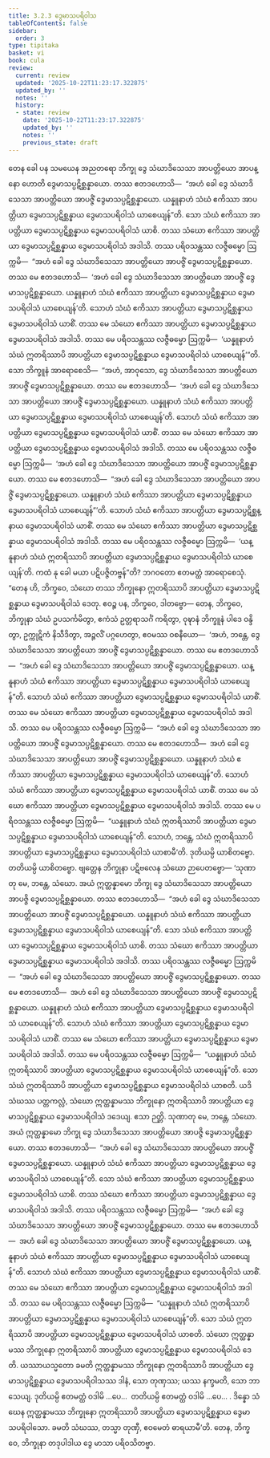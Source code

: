 ```yaml
---
title: 3.2.3 ဒွေမာသပရိဝါသ
tableOfContents: false
sidebar:
  order: 3
type: tipitaka
basket: vi
book: cula
review:
  current: review
  updated: '2025-10-22T11:23:17.322875'
  updated_by: ''
  notes: ''
  history:
  - state: review
    date: '2025-10-22T11:23:17.322875'
    updated_by: ''
    notes: ''
    previous_state: draft
---
```



<ReviewStatus review={frontmatter.review} showDetails={true} />

<HypothesisAnnotation frontmatter={frontmatter} />

<DynamicBreadcrumb />

<Division number="138" book="cula" e="ch" v="4" p="137">

<Paragraph number="627" book="cula">
တေန ခေါ ပန သမယေန အညတရော ဘိက္ခု ဒွေ သံဃာဒိသေသာ အာပတ္တိယော အာပန္နော ဟောတိ ဒွေမာသပ္ပဋိစ္ဆန္နာယော. တဿ ဧတဒဟောသိ—  “အဟံ ခေါ ဒွေ သံဃာဒိသေသာ အာပတ္တိယော အာပဇ္ဇိံ ဒွေမာသပ္ပဋိစ္ဆန္နာယော. ယန္နူနာဟံ သံဃံ ဧကိဿာ အာပတ္တိယာ ဒွေမာသပ္ပဋိစ္ဆန္နာယ ဒွေမာသပရိဝါသံ ယာစေယျန်”တိ. သော သံဃံ ဧကိဿာ အာပတ္တိယာ ဒွေမာသပ္ပဋိစ္ဆန္နာယ ဒွေမာသပရိဝါသံ ယာစိ. တဿ သံဃော ဧကိဿာ အာပတ္တိယာ ဒွေမာသပ္ပဋိစ္ဆန္နာယ ဒွေမာသပရိဝါသံ အဒါသိ. တဿ ပရိဝသန္တဿ လဇ္ဇီဓမ္မော ဩက္ကမိ—  “အဟံ ခေါ ဒွေ သံဃာဒိသေသာ အာပတ္တိယော အာပဇ္ဇိံ ဒွေမာသပ္ပဋိစ္ဆန္နာယော. တဿ မေ ဧတဒဟောသိ—  ‘အဟံ ခေါ ဒွေ သံဃာဒိသေသာ အာပတ္တိယော အာပဇ္ဇိံ ဒွေမာသပ္ပဋိစ္ဆန္နာယော. ယန္နူနာဟံ သံဃံ ဧကိဿာ အာပတ္တိယာ ဒွေမာသပ္ပဋိစ္ဆန္နာယ ဒွေမာသပရိဝါသံ ယာစေယျန်’တိ. သောဟံ သံဃံ ဧကိဿာ အာပတ္တိယာ ဒွေမာသပ္ပဋိစ္ဆန္နာယ ဒွေမာသပရိဝါသံ ယာစိံ. တဿ မေ သံဃော ဧကိဿာ အာပတ္တိယာ ဒွေမာသပ္ပဋိစ္ဆန္နာယ ဒွေမာသပရိဝါသံ အဒါသိ. တဿ မေ ပရိဝသန္တဿ လဇ္ဇီဓမ္မော ဩက္ကမိ—  ‘ယန္နူနာဟံ သံဃံ ဣတရိဿာပိ အာပတ္တိယာ ဒွေမာသပ္ပဋိစ္ဆန္နာယ ဒွေမာသပရိဝါသံ ယာစေယျန်’”တိ.
</Paragraph>

<Paragraph number="628" book="cula">
သော ဘိက္ခူနံ အာရောစေသိ—  “အဟံ, အာဝုသော, ဒွေ သံဃာဒိသေသာ အာပတ္တိယော အာပဇ္ဇိံ ဒွေမာသပ္ပဋိစ္ဆန္နာယော. တဿ မေ ဧတဒဟောသိ—  ‘အဟံ ခေါ ဒွေ သံဃာဒိသေသာ အာပတ္တိယော အာပဇ္ဇိံ ဒွေမာသပ္ပဋိစ္ဆန္နာယော. ယန္နူနာဟံ သံဃံ ဧကိဿာ အာပတ္တိယာ ဒွေမာသပ္ပဋိစ္ဆန္နာယ ဒွေမာသပရိဝါသံ ယာစေယျန်’တိ. သောဟံ သံဃံ ဧကိဿာ အာပတ္တိယာ ဒွေမာသပ္ပဋိစ္ဆန္နာယ ဒွေမာသပရိဝါသံ ယာစိံ. တဿ မေ သံဃော ဧကိဿာ အာပတ္တိယာ ဒွေမာသပ္ပဋိစ္ဆန္နာယ ဒွေမာသပရိဝါသံ အဒါသိ. တဿ မေ ပရိဝသန္တဿ လဇ္ဇီဓမ္မော ဩက္ကမိ—  ‘အဟံ ခေါ ဒွေ သံဃာဒိသေသာ အာပတ္တိယော အာပဇ္ဇိံ ဒွေမာသပ္ပဋိစ္ဆန္နာယော. တဿ မေ ဧတဒဟောသိ—  “အဟံ ခေါ ဒွေ သံဃာဒိသေသာ အာပတ္တိယော အာပဇ္ဇိံ ဒွေမာသပ္ပဋိစ္ဆန္နာယော. ယန္နူနာဟံ သံဃံ ဧကိဿာ အာပတ္တိယာ ဒွေမာသပ္ပဋိစ္ဆန္နာယ ဒွေမာသပရိဝါသံ ယာစေယျန်”’တိ. သောဟံ သံဃံ ဧကိဿာ အာပတ္တိယာ ဒွေမာသပ္ပဋိစ္ဆန္နာယ ဒွေမာသပရိဝါသံ ယာစိံ. တဿ မေ သံဃော ဧကိဿာ အာပတ္တိယာ ဒွေမာသပ္ပဋိစ္ဆန္နာယ ဒွေမာသပရိဝါသံ အဒါသိ. တဿ မေ ပရိဝသန္တဿ လဇ္ဇီဓမ္မော ဩက္ကမိ—  ‘ယန္နူနာဟံ သံဃံ ဣတရိဿာပိ အာပတ္တိယာ ဒွေမာသပ္ပဋိစ္ဆန္နာယ ဒွေမာသပရိဝါသံ ယာစေယျန်’တိ. ကထံ နု ခေါ မယာ ပဋိပဇ္ဇိတဗ္ဗန်”တိ? ဘဂဝတော ဧတမတ္ထံ အာရောစေသုံ. “တေန ဟိ, ဘိက္ခဝေ, သံဃော တဿ ဘိက္ခုနော ဣတရိဿာပိ အာပတ္တိယာ ဒွေမာသပ္ပဋိစ္ဆန္နာယ ဒွေမာသပရိဝါသံ ဒေတု. ဧဝဉ္စ ပန, ဘိက္ခဝေ, ဒါတဗ္ဗော—
</Paragraph>

<Paragraph number="629" book="cula">
တေန, ဘိက္ခဝေ, ဘိက္ခုနာ သံဃံ ဥပသင်္ကမိတွာ, ဧကံသံ ဥတ္တရာသင်္ဂံ ကရိတွာ, ဝုဍ္ဎာနံ ဘိက္ခူနံ ပါဒေ ဝန္ဒိတွာ, ဥက္ကုဋိကံ နိသီဒိတွာ, အဉ္ဇလိံ ပဂ္ဂဟေတွာ, ဧဝမဿ ဝစနီယော—  ‘အဟံ, ဘန္တေ, ဒွေ သံဃာဒိသေသာ အာပတ္တိယော အာပဇ္ဇိံ ဒွေမာသပ္ပဋိစ္ဆန္နာယော. တဿ မေ ဧတဒဟောသိ—  “အဟံ ခေါ ဒွေ သံဃာဒိသေသာ အာပတ္တိယော အာပဇ္ဇိံ ဒွေမာသပ္ပဋိစ္ဆန္နာယော. ယန္နူနာဟံ သံဃံ ဧကိဿာ အာပတ္တိယာ ဒွေမာသပ္ပဋိစ္ဆန္နာယ ဒွေမာသပရိဝါသံ ယာစေယျန်”တိ. သောဟံ သံဃံ ဧကိဿာ အာပတ္တိယာ ဒွေမာသပ္ပဋိစ္ဆန္နာယ ဒွေမာသပရိဝါသံ ယာစိံ. တဿ မေ သံဃော ဧကိဿာ အာပတ္တိယာ ဒွေမာသပ္ပဋိစ္ဆန္နာယ ဒွေမာသပရိဝါသံ အဒါသိ. တဿ မေ ပရိဝသန္တဿ လဇ္ဇီဓမ္မော ဩက္ကမိ—  “အဟံ ခေါ ဒွေ သံဃာဒိသေသာ အာပတ္တိယော အာပဇ္ဇိံ ဒွေမာသပ္ပဋိစ္ဆန္နာယော. တဿ မေ ဧတဒဟောသိ—  အဟံ ခေါ ဒွေ သံဃာဒိသေသာ အာပတ္တိယော အာပဇ္ဇိံ ဒွေမာသပ္ပဋိစ္ဆန္နာယော. ယန္နူနာဟံ သံဃံ ဧကိဿာ အာပတ္တိယာ ဒွေမာသပ္ပဋိစ္ဆန္နာယ ဒွေမာသပရိဝါသံ ယာစေယျန်”တိ. သောဟံ သံဃံ ဧကိဿာ အာပတ္တိယာ ဒွေမာသပ္ပဋိစ္ဆန္နာယ ဒွေမာသပရိဝါသံ ယာစိံ. တဿ မေ သံဃော ဧကိဿာ အာပတ္တိယာ ဒွေမာသပ္ပဋိစ္ဆန္နာယ ဒွေမာသပရိဝါသံ အဒါသိ. တဿ မေ ပရိဝသန္တဿ လဇ္ဇီဓမ္မော ဩက္ကမိ—  “ယန္နူနာဟံ သံဃံ ဣတရိဿာပိ အာပတ္တိယာ ဒွေမာသပ္ပဋိစ္ဆန္နာယ ဒွေမာသပရိဝါသံ ယာစေယျန်”တိ. သောဟံ, ဘန္တေ, သံဃံ ဣတရိဿာပိ အာပတ္တိယာ ဒွေမာသပ္ပဋိစ္ဆန္နာယ ဒွေမာသပရိဝါသံ ယာစာမီ’တိ.
</Paragraph>

<Paragraph number="630" book="cula">
ဒုတိယမ္ပိ ယာစိတဗ္ဗော. တတိယမ္ပိ ယာစိတဗ္ဗော. ဗျတ္တေန ဘိက္ခုနာ ပဋိဗလေန သံဃော ဉာပေတဗ္ဗော—
</Paragraph>

</Division>
<Division number="139" book="cula" e="ch" v="4" p="139">

<Paragraph number="631" book="cula">
‘သုဏာတု မေ, ဘန္တေ, သံဃော. အယံ ဣတ္ထန္နာမော ဘိက္ခု ဒွေ သံဃာဒိသေသာ အာပတ္တိယော အာပဇ္ဇိ ဒွေမာသပ္ပဋိစ္ဆန္နာယော. တဿ ဧတဒဟောသိ—  “အဟံ ခေါ ဒွေ သံဃာဒိသေသာ အာပတ္တိယော အာပဇ္ဇိံ ဒွေမာသပ္ပဋိစ္ဆန္နာယော. ယန္နူနာဟံ သံဃံ ဧကိဿာ အာပတ္တိယာ ဒွေမာသပ္ပဋိစ္ဆန္နာယ ဒွေမာသပရိဝါသံ ယာစေယျန်”တိ. သော သံဃံ ဧကိဿာ အာပတ္တိယာ ဒွေမာသပ္ပဋိစ္ဆန္နာယ ဒွေမာသပရိဝါသံ ယာစိ. တဿ သံဃော ဧကိဿာ အာပတ္တိယာ ဒွေမာသပ္ပဋိစ္ဆန္နာယ ဒွေမာသပရိဝါသံ အဒါသိ. တဿ ပရိဝသန္တဿ လဇ္ဇီဓမ္မော ဩက္ကမိ—  “အဟံ ခေါ ဒွေ သံဃာဒိသေသာ အာပတ္တိယော အာပဇ္ဇိံ ဒွေမာသပ္ပဋိစ္ဆန္နာယော. တဿ မေ ဧတဒဟောသိ—  အဟံ ခေါ ဒွေ သံဃာဒိသေသာ အာပတ္တိယော အာပဇ္ဇိံ ဒွေမာသပ္ပဋိစ္ဆန္နာယော. ယန္နူနာဟံ သံဃံ ဧကိဿာ အာပတ္တိယာ ဒွေမာသပ္ပဋိစ္ဆန္နာယ ဒွေမာသပရိဝါသံ ယာစေယျန်”တိ. သောဟံ သံဃံ ဧကိဿာ အာပတ္တိယာ ဒွေမာသပ္ပဋိစ္ဆန္နာယ ဒွေမာသပရိဝါသံ ယာစိံ. တဿ မေ သံဃော ဧကိဿာ အာပတ္တိယာ ဒွေမာသပ္ပဋိစ္ဆန္နာယ ဒွေမာသပရိဝါသံ အဒါသိ. တဿ မေ ပရိဝသန္တဿ လဇ္ဇီဓမ္မော ဩက္ကမိ—  “ယန္နူနာဟံ သံဃံ ဣတရိဿာပိ အာပတ္တိယာ ဒွေမာသပ္ပဋိစ္ဆန္နာယ ဒွေမာသပရိဝါသံ ယာစေယျန်”တိ. သော သံဃံ ဣတရိဿာပိ အာပတ္တိယာ ဒွေမာသပ္ပဋိစ္ဆန္နာယ ဒွေမာသပရိဝါသံ ယာစတိ. ယဒိ သံဃဿ ပတ္တကလ္လံ, သံဃော ဣတ္ထန္နာမဿ ဘိက္ခုနော ဣတရိဿာပိ အာပတ္တိယာ ဒွေမာသပ္ပဋိစ္ဆန္နာယ ဒွေမာသပရိဝါသံ ဒဒေယျ. ဧသာ ဉတ္တိ.
</Paragraph>

<Paragraph number="632" book="cula">
သုဏာတု မေ, ဘန္တေ, သံဃော. အယံ ဣတ္ထန္နာမော ဘိက္ခု ဒွေ သံဃာဒိသေသာ အာပတ္တိယော အာပဇ္ဇိ ဒွေမာသပ္ပဋိစ္ဆန္နာယော. တဿ ဧတဒဟောသိ—  “အဟံ ခေါ ဒွေ သံဃာဒိသေသာ အာပတ္တိယော အာပဇ္ဇိံ ဒွေမာသပ္ပဋိစ္ဆန္နာယော. ယန္နူနာဟံ သံဃံ ဧကိဿာ အာပတ္တိယာ ဒွေမာသပ္ပဋိစ္ဆန္နာယ ဒွေမာသပရိဝါသံ ယာစေယျန်”တိ. သော သံဃံ ဧကိဿာ အာပတ္တိယာ ဒွေမာသပ္ပဋိစ္ဆန္နာယ ဒွေမာသပရိဝါသံ ယာစိ. တဿ သံဃော ဧကိဿာ အာပတ္တိယာ ဒွေမာသပ္ပဋိစ္ဆန္နာယ ဒွေမာသပရိဝါသံ အဒါသိ. တဿ ပရိဝသန္တဿ လဇ္ဇီဓမ္မော ဩက္ကမိ—  “အဟံ ခေါ ဒွေ သံဃာဒိသေသာ အာပတ္တိယော အာပဇ္ဇိံ ဒွေမာသပ္ပဋိစ္ဆန္နာယော. တဿ မေ ဧတဒဟောသိ—  အဟံ ခေါ ဒွေ သံဃာဒိသေသာ အာပတ္တိယော အာပဇ္ဇိံ ဒွေမာသပ္ပဋိစ္ဆန္နာယော. ယန္နူနာဟံ သံဃံ ဧကိဿာ အာပတ္တိယာ ဒွေမာသပ္ပဋိစ္ဆန္နာယ ဒွေမာသပရိဝါသံ ယာစေယျန်”တိ. သောဟံ သံဃံ ဧကိဿာ အာပတ္တိယာ ဒွေမာသပ္ပဋိစ္ဆန္နာယ ဒွေမာသပရိဝါသံ ယာစိံ. တဿ မေ သံဃော ဧကိဿာ အာပတ္တိယာ ဒွေမာသပ္ပဋိစ္ဆန္နာယ ဒွေမာသပရိဝါသံ အဒါသိ. တဿ မေ ပရိဝသန္တဿ လဇ္ဇီဓမ္မော ဩက္ကမိ—  “ယန္နူနာဟံ သံဃံ ဣတရိဿာပိ အာပတ္တိယာ ဒွေမာသပ္ပဋိစ္ဆန္နာယ ဒွေမာသပရိဝါသံ ယာစေယျန်”တိ. သော သံဃံ ဣတရိဿာပိ အာပတ္တိယာ ဒွေမာသပ္ပဋိစ္ဆန္နာယ ဒွေမာသပရိဝါသံ ယာစတိ. သံဃော ဣတ္ထန္နာမဿ ဘိက္ခုနော ဣတရိဿာပိ အာပတ္တိယာ ဒွေမာသပ္ပဋိစ္ဆန္နာယ ဒွေမာသပရိဝါသံ ဒေတိ. ယဿာယသ္မတော ခမတိ ဣတ္ထန္နာမဿ ဘိက္ခုနော ဣတရိဿာပိ အာပတ္တိယာ ဒွေမာသပ္ပဋိစ္ဆန္နာယ ဒွေမာသပရိဝါသဿ ဒါနံ, သော တုဏှဿ; ယဿ နက္ခမတိ, သော ဘာသေယျ.
</Paragraph>

<Paragraph number="633" book="cula">
ဒုတိယမ္ပိ ဧတမတ္ထံ ဝဒါမိ …ပေ…  တတိယမ္ပိ ဧတမတ္ထံ ဝဒါမိ …ပေ… .
</Paragraph>

<Paragraph number="634" book="cula">
ဒိန္နော သံဃေန ဣတ္ထန္နာမဿ ဘိက္ခုနော ဣတရိဿာပိ အာပတ္တိယာ ဒွေမာသပ္ပဋိစ္ဆန္နာယ ဒွေမာသပရိဝါသော. ခမတိ သံဃဿ, တသ္မာ တုဏှီ, ဧဝမေတံ ဓာရယာမီ’တိ. တေန, ဘိက္ခဝေ, ဘိက္ခုနာ တဒုပါဒါယ ဒွေ မာသာ ပရိဝသိတဗ္ဗာ.
</Paragraph>
</Division>